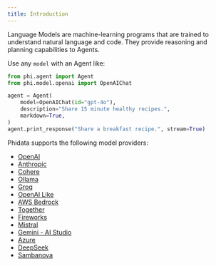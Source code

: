 ```yaml
---
title: Introduction
---
```


Language Models are machine-learning programs that are trained to understand natural language and code. They provide reasoning and planning capabilities to Agents.

Use any `model` with an Agent like:

```python
from phi.agent import Agent
from phi.model.openai import OpenAIChat

agent = Agent(
    model=OpenAIChat(id="gpt-4o"),
    description="Share 15 minute healthy recipes.",
    markdown=True,
)
agent.print_response("Share a breakfast recipe.", stream=True)
```

Phidata supports the following model providers:

- [OpenAI](/models/openai)
- [Anthropic](/models/anthropic)
- [Cohere](/models/cohere)
- [Ollama](/models/ollama)
- [Groq](/models/groq)
- [OpenAI Like](/models/openai-like)
- [AWS Bedrock](/models/aws-bedrock)
- [Together](/models/together)
- [Fireworks](/models/fireworks)
- [Mistral](/models/mistral)
- [Gemini - AI Studio](/models/google_ai_studio)
- [Azure](/models/azure)
- [DeepSeek](/models/deepseek)
- [Sambanova](/models/sambanova)
